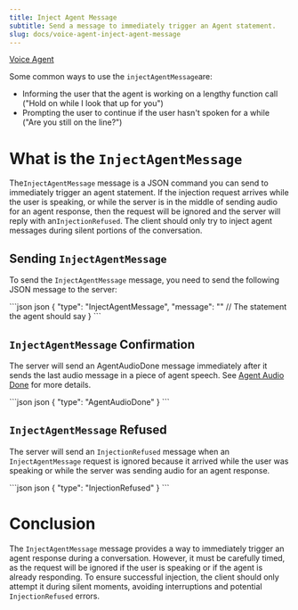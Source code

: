 ```yaml
---
title: Inject Agent Message
subtitle: Send a message to immediately trigger an Agent statement.
slug: docs/voice-agent-inject-agent-message
---
```



[Voice Agent](/docs/voice-agent)

Some common ways to use the `injectAgentMessage`are:

* Informing the user that the agent is working on a lengthy function call ("Hold on while I look that up for you")
* Prompting the user to continue if the user hasn't spoken for a while ("Are you still on the line?")

# What is the `InjectAgentMessage`

The`InjectAgentMessage` message is a JSON command you can send to immediately trigger an agent statement. If the injection request arrives while the user is speaking, or while the server is in the middle of sending audio for an agent response, then the request will be ignored and the server will reply with an`InjectionRefused`. The client should only try to inject agent messages during silent portions of the conversation.

## Sending `InjectAgentMessage`

To send the `InjectAgentMessage` message, you need to send the following JSON message to the server:

<CodeGroup>
  ```json json
  {
    "type": "InjectAgentMessage",
    "message": "" // The statement the agent should say
  }
  ```
</CodeGroup>

## `InjectAgentMessage` Confirmation

The server will send an AgentAudioDone message immediately after it sends the last audio message in a piece of agent speech. See [Agent Audio Done](/docs/voice-agent-agent-audio-done) for more details.

<CodeGroup>
  ```json json
  {
      "type": "AgentAudioDone"
  }
  ```
</CodeGroup>

## `InjectAgentMessage` Refused

The server will send an `InjectionRefused` message when an `InjectAgentMessage` request is ignored because it arrived while the user was speaking or while the server was sending audio for an agent response.

<CodeGroup>
  ```json json
  {
      "type": "InjectionRefused"
  }
  ```
</CodeGroup>

# Conclusion

The `InjectAgentMessage` message provides a way to immediately trigger an agent response during a conversation. However, it must be carefully timed, as the request will be ignored if the user is speaking or if the agent is already responding. To ensure successful injection, the client should only attempt it during silent moments, avoiding interruptions and potential `InjectionRefused` errors.
